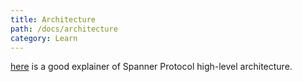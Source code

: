 ```yaml
---
title: Architecture
path: /docs/architecture
category: Learn
---
```

[here](https://spannerprotocol.medium.com/spanner-architecture-explained-55655b8d0ab4) is a good explainer of Spanner Protocol high-level architecture. 
